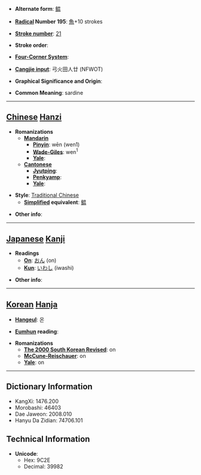 * '''Alternate form''': [[鳁]]

* '''[[Wiktionary:Chinese radical index| Radical]] Number 195''': [[Wiktionary:Chinese radical index 魚|魚]]+10 strokes

* '''[[Wiktionary:Chinese total strokes index|Stroke number]]''': [[Wiktionary:Chinese total strokes index 21|21]]

* '''Stroke order''': 

* '''[[Wiktionary:Chinese four corner index|Four-Corner System]]''': 

* '''[[Wiktionary:Chinese Cangjie index|Cangjie input]]''': 弓火田人廿 (NFWOT)

* '''Graphical Significance and Origin''': 

* '''Common Meaning''': sardine

----

== [[Chinese]] [[Hanzi]] ==

* '''Romanizations'''
** '''[[Mandarin]]'''
*** '''[[Pinyin]]''': wēn (wen1)
*** '''[[Wade-Giles]]''': wen<sup>1</sup>
*** '''[[Yale]]''': 
** '''[[Cantonese]]'''
*** '''[[Jyutping]]''':
*** '''[[Penkyamp]]''': 
*** '''[[Yale]]''': 

* '''Style''': [[Traditional Chinese]] 
** '''[[Simplified Chinese|Simplified]] equivalent''': [[鳁]]

* '''Other info''': 

----

== [[Japanese]] [[Kanji]] ==

* '''Readings'''
** '''[[On]]''': [[おん]] (on)
** '''[[Kun]]''': [[いわし]] (iwashi)

* '''Other info''':  

----

== [[Korean]] [[Hanja]] ==

* '''[[Hangeul]]''': 온

* '''[[Eumhun]] reading''': 

* '''Romanizations'''
** '''[[The 2000 South Korean Revised Romanization|The 2000 South Korean Revised]]''': on
** '''[[McCune-Reischauer]]''': on
** '''[[Yale]]''': on

----

== Dictionary Information ==

* KangXi: 1476.200
* Morobashi: 46403
* Dae Jaweon: 2008.010
* Hanyu Da Zidian: 74706.101

== Technical Information ==

* '''Unicode''':
** Hex: 9C2E
** Decimal: 39982